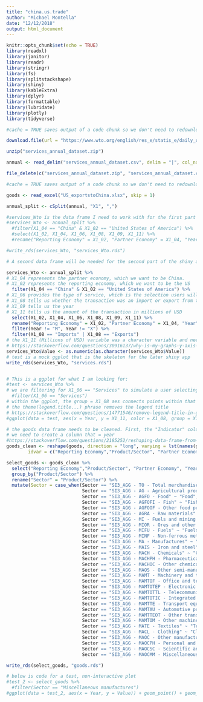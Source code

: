 ```yaml
---
title: "china.us.trade"
author: "Michael Montella"
date: "12/12/2018"
output: html_document
---
```


```r
knitr::opts_chunk$set(echo = TRUE)
library(readxl)
library(janitor)
library(readr)
library(stringr)
library(fs)
library(splitstackshape)
library(shiny)
library(kableExtra)
library(dplyr)
library(formattable)
library(lubridate)
library(plotly)
library(tidyverse)
```


```r

#cache = TRUE saves output of a code chunk so we don't need to redownload files each time we execute code chunk

download.file(url = "https://www.wto.org/english/res_e/statis_e/daily_update_e/services_annual_dataset.zip", destfile = "services_annual_dataset.zip")

unzip("services_annual_dataset.zip")

annual <- read_delim("services_annual_dataset.csv", delim = "|", col_names = FALSE, escape_double = FALSE)

file_delete(c("services_annual_dataset.zip", "services_annual_dataset.csv"))
```


```r
#cache = TRUE saves output of a code chunk so we don't need to redownload files each time we execute code chunk

goods <- read_excel("US_exportstoChina.xlsx", skip = 1)
```

```r
annual_split <- cSplit(annual, "X1", ",") 

#services_Wto is the data frame I need to work with for the first part of the shiny app. From this data frame, users will be able to select the year and the service description, which will then display a bar graph of imports/exports for the selection. Millions of USD would be the y-axis variable, and X1_08 (Flow direction) would be the y-axis variable. 
#services_Wto <- annual_split %>%
  #filter(X1_04 == "China" & X1_02 == "United States of America") %>%
  #select(X1_02, X1_04, X1_06, X1_08, X1_09, X1_11) %>%
  #rename("Reporting Economy" = X1_02, "Partner Economy" = X1_04, "Year" = X1_09, "Millions of USD" = X1_11)

#write_rds(services_Wto, "services_Wto.rds")

# A second data frame will be needed for the second part of the shiny app. This app will be a line graph with year  # on the x-axis and millions of USD on the y-axis, with two lines representing either import or export. Users will  # select the type of service they want to see the distinction for.

services_Wto <- annual_split %>%
# X1_04 represents the partner economy, which we want to be China. 
# X1_02 represents the reporting economy, which we want to be the US
  filter(X1_04 == "China" & X1_02 == "United States of America") %>%
# X1_06 provides the type of service, which is the selection users will later choose
# X1_08 tells us whether the transaction was an import or export from the US' perspective
# X1_09 tells us the year 
# X1_11 tells us the amount of the transaction in millions of USD
  select(X1_02, X1_04, X1_06, X1_08, X1_09, X1_11) %>%
  rename("Reporting Economy" = X1_02, "Partner Economy" = X1_04, "Year" = X1_09, "Value" = X1_11) %>%
  filter(Year != "M", Year != "X") %>%
  filter(X1_08 == "Imports" | X1_08 == "Exports")
# the X1_11 (Millions of USD) variable was a character variable and needed to be changed to a numeric variable; as a # character variable, the y-axis in the ggplot was displaying out of ascending order
# https://stackoverflow.com/questions/30916137/why-is-my-graphs-y-axis-not-in-the-right-order
services_Wto$Value <- as.numeric(as.character(services_Wto$Value))
# test is a mock ggplot that is the skeleton for the later shiny app
write_rds(services_Wto, "services.rds")


# This is a ggplot for what I am looking for:
#test <- services_Wto %>%
# we are filtering for X1_06 == "Services" to simulate a user selecting "Services"
  #filter(X1_06 == "Services") 
# within the ggplot, the group = X1_08 aes connects points within that defined group. For this ggplot that means all # import values are connected and all export values are connected
# the theme(legend.title...) phrase removes the legend title 
# https://stackoverflow.com/questions/14771546/remove-legend-title-in-ggplot
#ggplot(data = test, aes(x = Year, y = X1_11, color = X1_08, group = X1_08)) + geom_point() + geom_line() + labs(title = "US-China Trade in Services over Time") + ylab("Millions of USD") + xlab("Year") + theme(text = element_text(family = "Times New Roman", size = 14), panel.background = element_blank()) + theme(legend.title=element_blank())
```

```r
# the goods data frame needs to be cleaned. First, the "Indicator" column name should be "Reporting Economy", with only values = "United States of America"
# we need to create a column that = year
#https://stackoverflow.com/questions/2185252/reshaping-data-frame-from-wide-to-long-format  
goods_clean <- reshape(goods, direction = "long", varying = lst(names(goods)[4:20]), v.names = "Value", 
        idvar = c("Reporting Economy","Product/Sector", "Partner Economy"), timevar = "Year", times = 2001:2017) 

select_goods <- goods_clean %>%
  select("Reporting Economy","Product/Sector", "Partner Economy", "Year", "Value") %>%
  group_by("Product/Sector") %>%
  rename("Sector" = "Product/Sector") %>%
  mutate(Sector = case_when(Sector == "SI3_AGG - TO - Total merchandise" ~ "Total Merchandise", 
                            Sector == "SI3_AGG - AG - Agricultural products" ~ "Argicultural Products",
                            Sector == "SI3_AGG - AGFO - Food" ~ "Food",
                            Sector == "SI3_AGG - AGFOFI - Fish" ~ "Fish",
                            Sector == "SI3_AGG - AGFOOF - Other food products" ~ "Other Food",
                            Sector == "SI3_AGG - AGRA - Raw materials" ~ "Raw Materials",
                            Sector == "SI3_AGG - MI - Fuels and mining products" ~ "Fuels and Mining",
                            Sector == "SI3_AGG - MIOR - Ores and other minerals" ~ "Ores and Other Minerals",
                            Sector == "SI3_AGG - MIFU - Fuels" ~ "Fuels",
                            Sector == "SI3_AGG - MINF - Non-ferrous metals" ~ "Non-ferrous Metals",
                            Sector == "SI3_AGG - MA - Manufactures" ~ "Manufactures",
                            Sector == "SI3_AGG - MAIS - Iron and steel" ~ "Iron and Steel",
                            Sector == "SI3_AGG - MACH - Chemicals" ~ "Chemicals",
                            Sector == "SI3_AGG - MACHPH - Pharmaceuticals" ~ "Pharmaceuticals",
                            Sector == "SI3_AGG - MACHOC - Other chemicals" ~ "Other Chemicals",
                            Sector == "SI3_AGG - MAOS - Other semi-manufactures" ~ "Other Semi-manufactures",
                            Sector == "SI3_AGG - MAMT - Machinery and transport equipment" ~ "Machinery and Transport Equipment",
                            Sector == "SI3_AGG - MAMTOF - Office and telecom equipment" ~ "Office and Telecom Equipment",
                            Sector == "SI3_AGG - MAMTOTEP - Electronic data processing and office equipment" ~ "Electronic data processing and office equipment",
                            Sector == "SI3_AGG - MAMTOTTL - Telecommunications equipment" ~ "Telecommunications Equipment",
                            Sector == "SI3_AGG - MAMTOTIC - Integrated circuits and electronic components" ~ "Integrated circuits and electronic components",
                            Sector == "SI3_AGG - MAMTTE - Transport equipment" ~ "Transport equipment",
                            Sector == "SI3_AGG - MAMTAU - Automotive products" ~ "Automotive products",
                            Sector == "SI3_AGG - MAMTTEOT - Other transport equipment" ~ "Other transport equipment",
                            Sector == "SI3_AGG - MAMTOM - Other machinery" ~ "Other machinery",
                            Sector == "SI3_AGG - MATE - Textiles" ~ "Textiles",
                            Sector == "SI3_AGG - MACL - Clothing" ~ "Clothing",
                            Sector == "SI3_AGG - MAOC - Other manufactures" ~ "Other manufactures",
                            Sector == "SI3_AGG - MAOCPH - Personal and household goods" ~ "Personal and household goods",
                            Sector == "SI3_AGG - MAOCSC - Scientific and controlling instruments" ~ "Scientific and controlling instruments",
                            Sector == "SI3_AGG - MAOCMM - Miscellaneous manufactures" ~ "Miscellaneous manufactures")) 

write_rds(select_goods, "goods.rds")

# below is code for a test, non-interactive plot
#test_2 <- select_goods %>%
  #filter(Sector == "Miscellaneous manufactures")
#ggplot(data = test_2, aes(x = Year, y = Value)) + geom_point() + geom_line() + labs(title = "US-China Trade in Goods over Time") + ylab("Millions of USD") + xlab("Year") + theme(text = element_text(family = "Times New Roman", size = 14), panel.background = element_blank()) + theme(legend.title=element_blank())  
```

